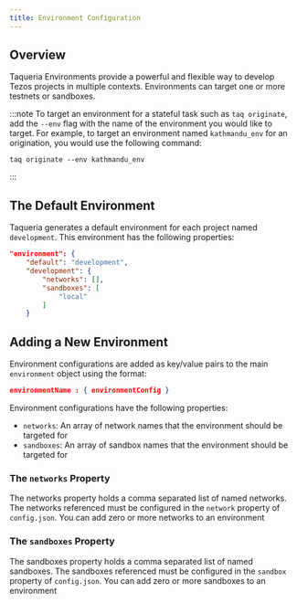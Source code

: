 ```yaml
---
title: Environment Configuration
---
```


## Overview

Taqueria Environments provide a powerful and flexible way to develop Tezos projects in multiple contexts. Environments can target one or more testnets or sandboxes.

:::note
To target an environment for a stateful task such as `taq originate`, add the `--env` flag with the name of the environment you would like to target. For example, to target an environment named `kathmandu_env` for an origination, you would use the following command:
```
taq originate --env kathmandu_env
```
:::

## The Default Environment

Taqueria generates a default environment for each project named `development`. This environment has the following properties:

```json
"environment": {
    "default": "development",
    "development": {
        "networks": [],
        "sandboxes": [
            "local"
        ]
    }
```

## Adding a New Environment

Environment configurations are added as key/value pairs to the main `environment` object using the format:

```json
environmentName : { environmentConfig }
```

Environment configurations have the following properties:

- `networks`: An array of network names that the environment should be targeted for
- `sandboxes`: An array of sandbox names that the environment should be targeted for

### The `networks` Property

The networks property holds a comma separated list of named networks. The networks referenced must be configured in the `network` property of `config.json`. You can add zero or more networks to an environment

### The `sandboxes` Property

The sandboxes property holds a comma separated list of named sandboxes. The sandboxes referenced must be configured in the `sandbox` property of `config.json`. You can add zero or more sandboxes to an environment
